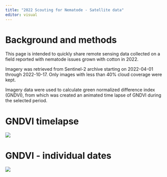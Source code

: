 ```yaml
---
title: "2022 Scouting for Nematode - Satellite data"
editor: visual
---
```


# Background and methods

This page is intended to quickly share remote sensing data collected on a field reported with nematode issues grown with cotton in 2022.

Imagery was retrieved from Sentinel-2 archive starting on 2022-04-01 through 2022-10-17. Only images with less than 40% cloud coverage were kept.

Imagery data were used to calculate green normalized difference index (GNDVI), from which was created an animated time lapse of GNDVI during the selected period.

# GNDVI timelapse

![](images/2022_scout_nematode_gndvi_timelapse_gg.gif)

# GNDVI - individual dates

![](images/2022_scout_nematode_gndvi.png)
